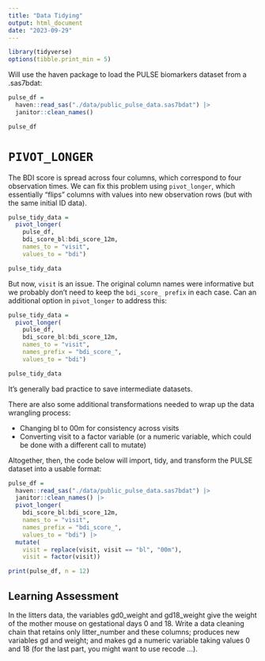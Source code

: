 ```yaml
---
title: "Data Tidying"
output: html_document
date: "2023-09-29"
---
```


```r
library(tidyverse)
options(tibble.print_min = 5)
```

Will use the haven package to load the PULSE biomarkers dataset from a .sas7bdat:
```r
pulse_df = 
  haven::read_sas("./data/public_pulse_data.sas7bdat") |>
  janitor::clean_names()

pulse_df
```

# `PIVOT_LONGER`

The BDI score is spread across four columns, which correspond to four observation times. We can fix this problem using `pivot_longer`, which essentially "flips" columns with values into new observation rows (but with the same initial ID data).
```r
pulse_tidy_data = 
  pivot_longer(
    pulse_df, 
    bdi_score_bl:bdi_score_12m,
    names_to = "visit", 
    values_to = "bdi")

pulse_tidy_data
```

But now, `visit` is an issue. The original column names were informative but we probably don’t need to keep the `bdi_score_ prefix` in each case. Can an additional option in `pivot_longer` to address this:
```r
pulse_tidy_data = 
  pivot_longer(
    pulse_df, 
    bdi_score_bl:bdi_score_12m,
    names_to = "visit", 
    names_prefix = "bdi_score_",
    values_to = "bdi")

pulse_tidy_data
```

It's generally bad practice to save intermediate datasets. 

There are also some additional transformations needed to wrap up the data wrangling process:

* Changing bl to 00m for consistency across visits
* Converting visit to a factor variable (or a numeric variable, which could be done with a different call to mutate)

Altogether, then, the code below will import, tidy, and transform the PULSE dataset into a usable format:
```r
pulse_df = 
  haven::read_sas("./data/public_pulse_data.sas7bdat") |>
  janitor::clean_names() |>
  pivot_longer(
    bdi_score_bl:bdi_score_12m,
    names_to = "visit", 
    names_prefix = "bdi_score_",
    values_to = "bdi") |>
  mutate(
    visit = replace(visit, visit == "bl", "00m"),
    visit = factor(visit)) 

print(pulse_df, n = 12)
```

## Learning Assessment
In the litters data, the variables gd0_weight and gd18_weight give the weight of the mother mouse on gestational days 0 and 18. Write a data cleaning chain that retains only litter_number and these columns; produces new variables gd and weight; and makes gd a numeric variable taking values 0 and 18 (for the last part, you might want to use recode …).

```r

```










